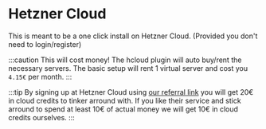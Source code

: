 # Hetzner Cloud

This is meant to be a one click install on Hetzner Cloud.
(Provided you don't need to login/register)

:::caution
This will cost money! The hcloud plugin will auto buy/rent the necessary servers.
The basic setup will rent 1 virtual server and cost you `4.15€` per month.
:::

:::tip
By signing up at Hetzner Cloud using [our referral link](https://hetzner.cloud/?ref=fw5W56UYuYvy) you will get 20€
in cloud credits to tinker arround with. If you like their service and stick arround to spend at
least 10€ of actual money we will get 10€ in cloud credits ourselves.
:::
